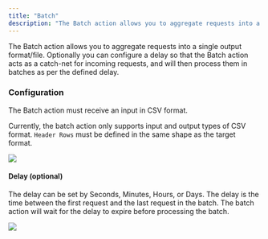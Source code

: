 ```yaml
---
title: "Batch"
description: "The Batch action allows you to aggregate requests into a single output format."
---
```


The Batch action allows you to aggregate requests into a single output format/file. Optionally you can configure a delay so that the Batch action acts as a catch-net for incoming requests, and will then process them in batches as per the defined delay.

### Configuration

<Note>The Batch action must receive an input in CSV format.</Note>

Currently, the batch action only supports input and output types of CSV format. `Header Rows` must be defined in the same shape as the target format.

<Frame caption="Supported Format and Header Rows Config">
  <img src="https://storage.googleapis.com/versori-assets/apps/user-docs/actions/delay/batch-config.png" />
</Frame>

#### Delay (optional)

The delay can be set by Seconds, Minutes, Hours, or Days. The delay is the time between the first request and the last request in the batch. The batch action will wait for the delay to expire before processing the batch.

<Frame caption="Delay Config">
  <img src="https://storage.googleapis.com/versori-assets/apps/user-docs/actions/delay/batch-delay.png" />
</Frame>
